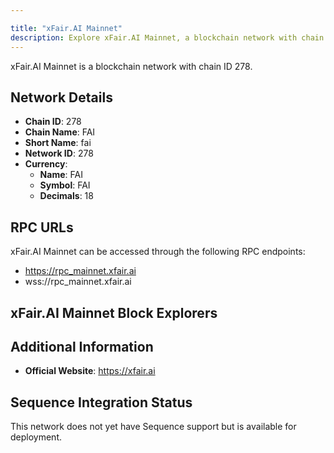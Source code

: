 ```yaml
---

title: "xFair.AI Mainnet"
description: Explore xFair.AI Mainnet, a blockchain network with chain ID 278. Learn about its native currency, FAI, and how to interact with the network.
---
```




xFair.AI Mainnet is a blockchain network with chain ID 278.

## Network Details

- **Chain ID**: 278
- **Chain Name**: FAI
- **Short Name**: fai
- **Network ID**: 278
- **Currency**: 
  - **Name**: FAI
  - **Symbol**: FAI
  - **Decimals**: 18

## RPC URLs

xFair.AI Mainnet can be accessed through the following RPC endpoints:

- https://rpc_mainnet.xfair.ai
- wss://rpc_mainnet.xfair.ai

## xFair.AI Mainnet Block Explorers



## Additional Information

- **Official Website**: https://xfair.ai

## Sequence Integration Status

This network does not yet have Sequence support but is available for deployment.
